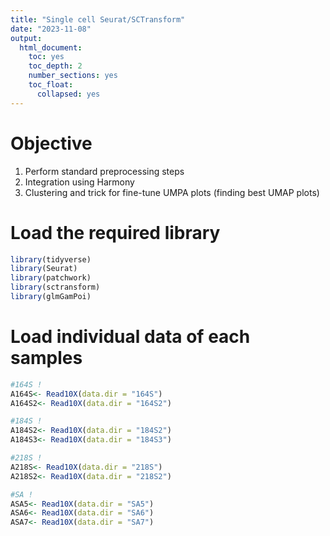 ---
title: "Single cell Seurat/SCTransform"
date: "2023-11-08"
output:
  html_document:
    toc: yes
    toc_depth: 2
    number_sections: yes
    toc_float:
      collapsed: yes
---

# Objective

1. Perform standard preprocessing steps
2. Integration using Harmony
3. Clustering and trick for fine-tune UMPA plots (finding best UMAP plots)

# Load the required library 
``` {r, warning= FALSE}
library(tidyverse)
library(Seurat)
library(patchwork)
library(sctransform)
library(glmGamPoi)
```

# Load individual data of each samples
``` {r}
#164S !
A164S<- Read10X(data.dir = "164S")
A164S2<- Read10X(data.dir = "164S2")

#184S !
A184S2<- Read10X(data.dir = "184S2")
A184S3<- Read10X(data.dir = "184S3")

#218S !
A218S<- Read10X(data.dir = "218S")
A218S2<- Read10X(data.dir = "218S2")

#SA !
ASA5<- Read10X(data.dir = "SA5")
ASA6<- Read10X(data.dir = "SA6")
ASA7<- Read10X(data.dir = "SA7")
```

